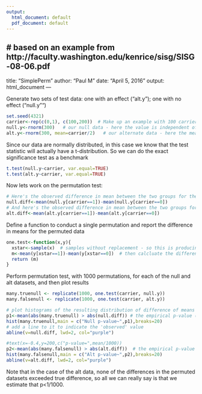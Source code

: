 ```yaml
---
output:
  html_document: default
  pdf_document: default
---
```

# based on an example from http://faculty.washington.edu/kenrice/sisg/SISG-08-06.pdf
---
title: "SimplePerm"
author: "Paul M"
date: "April 5, 2016"
output: html_document
---

Generate two sets of test data: one with an effect ("alt.y"); one with no effect ("null.y"")
```r
set.seed(4321)
carrier<-rep(c(0,1), c(100,200))  # Make up an example with 100 carriers and 200 controls
null.y<-rnorm(300)   # our null data - here the value is independent of carrier status
alt.y<-rnorm(300, mean=carrier/2)   # our alternate data - here the mean depends on carrier status
```

Since our data are normally distributed, in this case we know that the test statistic will actually have a t-distribution. So we can do the exact significance test as a benchmark
```r
t.test(null.y~carrier, var.equal=TRUE)
t.test(alt.y~carrier, var.equal=TRUE)
```

Now lets work on the permutation test:
```r
# Here's the observed difference in mean between the two groups for the null data
null.diff<-mean(null.y[carrier==1])-mean(null.y[carrier==0])
# And here's the observed difference in mean between the two groups for our alternate data
alt.diff<-mean(alt.y[carrier==1])-mean(alt.y[carrier==0])
```

Define a function to conduct a single permutation and report the difference in means for the permuted data
```r
one.test<-function(x,y){
  xstar<-sample(x)  # samples without replacement - so this is producing a random permutation of x
  m<-mean(y[xstar==1])-mean(y[xstar==0])  # then calcluate the difference in means between the two groups defined by the permuted x
  return (m)
}
```

Perform permutation test, with 1000 permutations, for each of the null and alt datasets, and then plot results
```r
many.truenull <- replicate(1000, one.test(carrier, null.y))
many.falsenull <- replicate(1000, one.test(carrier, alt.y))

# plot histograms of the resulting distribution of difference of means
p1<-mean(abs(many.truenull) > abs(null.diff)) # the empirical p-value (for 2-sided test)
hist(many.truenull,main = c("Null p-value~",p1),breaks=20)
# add a line to it to indicate the 'observed' value
abline(v=null.diff, lwd=2, col="purple")

#text(x=-0.4,y=200,c("p-value=",mean/1000))
p2<-mean(abs(many.falsenull) > abs(alt.diff))  # the empirical p-value
hist(many.falsenull,main = c("Alt p-value~",p2),breaks=20)
abline(v=alt.diff, lwd=2, col="purple")
```

Note that in the case of the alt data, none of the differences in the permuted
datasets exceeded true difference, so all we can really say is that we estimate that p<1/1000.
